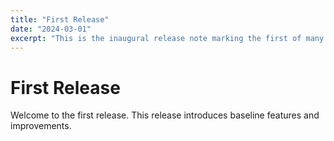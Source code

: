 ```yaml
---
title: "First Release"
date: "2024-03-01"
excerpt: "This is the inaugural release note marking the first of many updates."
---
```


# First Release

Welcome to the first release. This release introduces baseline features and improvements. 